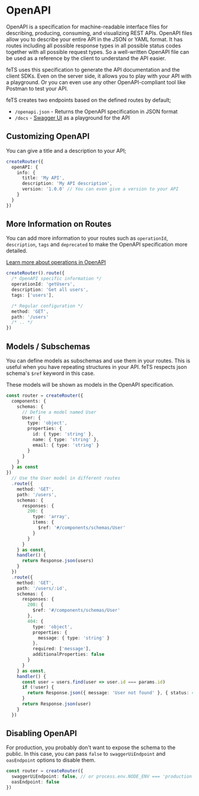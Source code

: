 # OpenAPI

OpenAPI is a specification for machine-readable interface files for describing, producing,
consuming, and visualizing REST APIs. OpenAPI files allow you to describe your entire API in the
JSON or YAML format. It has routes including all possible response types in all possible status
codes together with all possible request types. So a well-written OpenAPI file can be used as a
reference by the client to understand the API easier.

feTS uses this specification to generate the API documentation and the client SDKs. Even on the
server side, it allows you to play with your API with a playground. Or you can even use any other
OpenAPI-compliant tool like Postman to test your API.

feTS creates two endpoints based on the defined routes by default;

- `/openapi.json` - Returns the OpenAPI specification in JSON format
- `/docs` - [Swagger UI](https://swagger.io/tools/swagger-ui/) as a playground for the API

## Customizing OpenAPI

You can give a title and a description to your API;

```ts
createRouter({
  openAPI: {
    info: {
      title: 'My API',
      description: 'My API description',
      version: '1.0.0' // You can even give a version to your API
    }
  }
})
```

## More Information on Routes

You can add more information to your routes such as `operationId`, `description`, `tags` and
`deprecated` to make the OpenAPI specification more detailed.

[Learn more about operations in OpenAPI](https://swagger.io/docs/specification/paths-and-operations/)

```ts
createRouter().route({
  /* OpenAPI specific information */
  operationId: 'getUsers',
  description: 'Get all users',
  tags: ['users'],

  /* Regular configuration */
  method: 'GET',
  path: '/users'
  /* .. */
})
```

## Models / Subschemas

You can define models as subschemas and use them in your routes. This is useful when you have
repeating structures in your API. feTS respects json schema's `$ref` keyword in this case.

These models will be shown as models in the OpenAPI specification.

```ts
const router = createRouter({
  components: {
    schemas: {
      // Define a model named User
      User: {
        type: 'object',
        properties: {
          id: { type: 'string' },
          name: { type: 'string' },
          email: { type: 'string' }
        }
      }
    }
  } as const
})
  // Use the User model in different routes
  .route({
    method: 'GET',
    path: '/users',
    schemas: {
      responses: {
        200: {
          type: 'array',
          items: {
            $ref: '#/components/schemas/User'
          }
        }
      }
    } as const,
    handler() {
      return Response.json(users)
    }
  })
  .route({
    method: 'GET',
    path: '/users/:id',
    schemas: {
      responses: {
        200: {
          $ref: '#/components/schemas/User'
        },
        404: {
          type: 'object',
          properties: {
            message: { type: 'string' }
          },
          required: ['message'],
          additionalProperties: false
        }
      }
    } as const,
    handler() {
      const user = users.find(user => user.id === params.id)
      if (!user) {
        return Response.json({ message: 'User not found' }, { status: 404 })
      }
      return Response.json(user)
    }
  })
```

## Disabling OpenAPI

For production, you probably don't want to expose the schema to the public. In this case, you can
pass `false` to `swaggerUiEndpoint` and `oasEndpoint` options to disable them.

```ts
const router = createRouter({
  swaggerUiEndpoint: false, // or process.env.NODE_ENV === 'production'
  oasEndpoint: false
})
```
